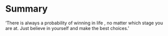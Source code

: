 # Summary {.unnumbered}

'There is always a probability of winning in life , no matter which stage you are at. Just believe in yourself and make the best choices.'

